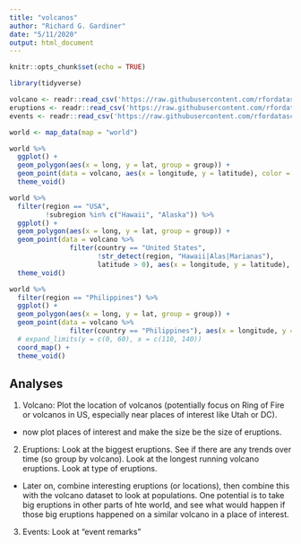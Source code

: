 ```yaml
---
title: "volcanos"
author: "Richard G. Gardiner"
date: "5/11/2020"
output: html_document
---
```


```r
knitr::opts_chunk$set(echo = TRUE)
```


```r
library(tidyverse)

volcano <- readr::read_csv('https://raw.githubusercontent.com/rfordatascience/tidytuesday/master/data/2020/2020-05-12/volcano.csv')
eruptions <- readr::read_csv('https://raw.githubusercontent.com/rfordatascience/tidytuesday/master/data/2020/2020-05-12/eruptions.csv')
events <- readr::read_csv('https://raw.githubusercontent.com/rfordatascience/tidytuesday/master/data/2020/2020-05-12/events.csv')

```

```r
world <- map_data(map = "world")

world %>%
  ggplot() +
  geom_polygon(aes(x = long, y = lat, group = group)) +
  geom_point(data = volcano, aes(x = longitude, y = latitude), color = "red") +
  theme_void()

world %>%
  filter(region == "USA",
         !subregion %in% c("Hawaii", "Alaska")) %>%
  ggplot() +
  geom_polygon(aes(x = long, y = lat, group = group)) +
  geom_point(data = volcano %>%
               filter(country == "United States",
                      !str_detect(region, "Hawaii|Alas|Marianas"),
                      latitude > 0), aes(x = longitude, y = latitude), color = "red") +
  theme_void()

world %>%
  filter(region == "Philippines") %>%
  ggplot() +
  geom_polygon(aes(x = long, y = lat, group = group)) +
  geom_point(data = volcano %>%
               filter(country == "Philippines"), aes(x = longitude, y = latitude), color = "red") +
  # expand_limits(y = c(0, 60), x = c(110, 140)) 
  coord_map() +
  theme_void()
```


## Analyses

1. Volcano: Plot the location of volcanos (potentially focus on Ring of Fire or volcanos in US, especially near places of interest like Utah or DC).
  - now plot places of interest and make the size be the size of eruptions.
2. Eruptions: Look at the biggest eruptions. See if there are any trends over time (so group by volcano). Look at the longest running volcano eruptions. Look at type of eruptions.
  - Later on, combine interesting eruptions (or locations), then combine this with the volcano dataset to look at populations. One potential is to take big eruptions in other parts of hte world, and see what would happen if those big eruptions happened on a similar volcano in a place of interest.
3. Events: Look at "event remarks"